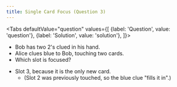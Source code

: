 ```yaml
---
title: Single Card Focus (Question 3)
---
```



<BeginnersGuideProgress id="single-card-focus-question-3" />

<Tabs
  defaultValue="question"
  values={[
    {label: 'Question', value: 'question'},
    {label: 'Solution', value: 'solution'},
  ]}>
<TabItem value="question">

- Bob has two 2's clued in his hand.
- Alice clues blue to Bob, touching two cards.
- Which slot is focused?

</TabItem>
<TabItem value="solution">

- Slot 3, because it is the only new card.
  - (Slot 2 was previously touched, so the blue clue "fills it in".)

</TabItem>
</Tabs>

<SingleCardFocusQuestion3 />
